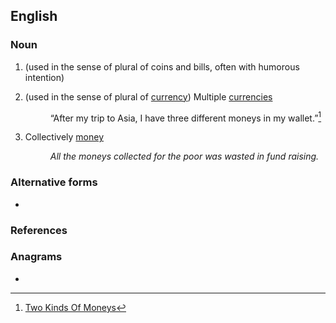==English==

===Noun===
{{head|en|noun plural form}}

# {{plural of|money|lang=en}} (used in the sense of plural of coins and bills, often with humorous intention)
# {{plural of|money|lang=en}} (used in the sense of plural of [[currency]]) Multiple [[currencies]]
#: “After my trip to Asia, I have three different moneys in my wallet.”<ref>[http://twokindsofmoneys.blogspot.com/2009/06/moneys-vs-monies.html Two Kinds Of Moneys]</ref>
# Collectively [[money]]
#: ''All the moneys collected for the poor was wasted in fund raising.''

===Alternative forms===
* {{l|en|monies}}

===References===
<references />

===Anagrams===
* {{anagrams|en|Symone}}